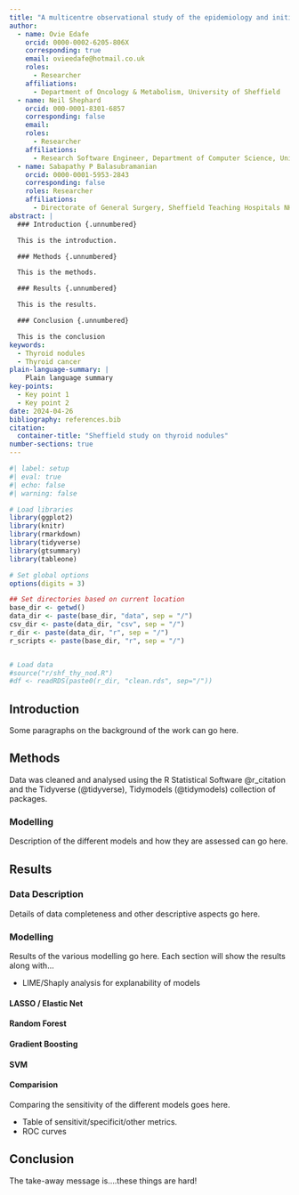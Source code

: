 ```yaml
---
title: "A multicentre observational study of the epidemiology and initial management pathway of thyroid nodules"
author:
  - name: Ovie Edafe
    orcid: 0000-0002-6205-806X
    corresponding: true
    email: ovieedafe@hotmail.co.uk
    roles:
      - Researcher
    affiliations:
      - Department of Oncology & Metabolism, University of Sheffield
  - name: Neil Shephard
    orcid: 000-0001-8301-6857
    corresponding: false
    email:
    roles:
      - Researcher
    affiliations:
      - Research Software Engineer, Department of Computer Science, University of Sheffield
  - name: Sabapathy P Balasubramanian
    orcid: 0000-0001-5953-2843
    corresponding: false
    roles: Researcher
    affiliations:
      - Directorate of General Surgery, Sheffield Teaching Hospitals NHS Foundation Trust
abstract: |
  ### Introduction {.unnumbered}

  This is the introduction.

  ### Methods {.unnumbered}

  This is the methods.

  ### Results {.unnumbered}

  This is the results.

  ### Conclusion {.unnumbered}

  This is the conclusion
keywords:
  - Thyroid nodules
  - Thyroid cancer
plain-language-summary: |
    Plain language summary
key-points:
  - Key point 1
  - Key point 2
date: 2024-04-26
bibliography: references.bib
citation:
  container-title: "Sheffield study on thyroid nodules"
number-sections: true
---
```


```r
#| label: setup
#| eval: true
#| echo: false
#| warning: false

# Load libraries
library(ggplot2)
library(knitr)
library(rmarkdown)
library(tidyverse)
library(gtsummary)
library(tableone)

# Set global options
options(digits = 3)

## Set directories based on current location
base_dir <- getwd()
data_dir <- paste(base_dir, "data", sep = "/")
csv_dir <- paste(data_dir, "csv", sep = "/")
r_dir <- paste(data_dir, "r", sep = "/")
r_scripts <- paste(base_dir, "r", sep = "/")


# Load data
#source("r/shf_thy_nod.R")
#df <- readRDS(paste0(r_dir, "clean.rds", sep="/"))
```

## Introduction

Some paragraphs on the background of the work can go here.


## Methods

Data was cleaned and analysed using the R Statistical Software @r_citation and the Tidyverse (@tidyverse),  Tidymodels
(@tidymodels) collection of packages.

### Modelling

Description of the different models and how they are assessed can go here.


## Results

### Data Description

Details of data completeness and other descriptive aspects go here.

### Modelling

Results of the various modelling go here. Each section will show the results along with...

+ LIME/Shaply analysis for explanability of models


#### LASSO / Elastic Net

#### Random Forest

#### Gradient Boosting

#### SVM

#### Comparision

Comparing the sensitivity of the different models goes here.

+ Table of sensitivit/specificit/other metrics.
+ ROC curves

## Conclusion

The take-away message is....these things are hard!

